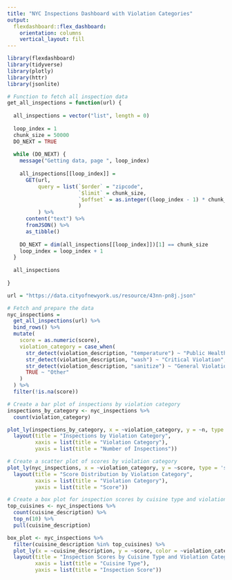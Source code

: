 ```yaml
---
title: "NYC Inspections Dashboard with Violation Categories"
output: 
  flexdashboard::flex_dashboard:
    orientation: columns
    vertical_layout: fill
---
```


```r
library(flexdashboard)
library(tidyverse)
library(plotly)
library(httr)
library(jsonlite)

# Function to fetch all inspection data
get_all_inspections = function(url) {
  
  all_inspections = vector("list", length = 0)
  
  loop_index = 1
  chunk_size = 50000
  DO_NEXT = TRUE
  
  while (DO_NEXT) {
    message("Getting data, page ", loop_index)
    
    all_inspections[[loop_index]] = 
      GET(url,
          query = list(`$order` = "zipcode",
                       `$limit` = chunk_size,
                       `$offset` = as.integer((loop_index - 1) * chunk_size)
                       )
          ) %>%
      content("text") %>%
      fromJSON() %>%
      as_tibble()
    
    DO_NEXT = dim(all_inspections[[loop_index]])[1] == chunk_size
    loop_index = loop_index + 1
  }
  
  all_inspections
  
}

url = "https://data.cityofnewyork.us/resource/43nn-pn8j.json"

# Fetch and prepare the data
nyc_inspections = 
  get_all_inspections(url) %>%
  bind_rows() %>%
  mutate(
    score = as.numeric(score),
    violation_category = case_when(
      str_detect(violation_description, "temperature") ~ "Public Health Hazard",
      str_detect(violation_description, "wash") ~ "Critical Violation",
      str_detect(violation_description, "sanitize") ~ "General Violation",
      TRUE ~ "Other"
    )
  ) %>%
  filter(!is.na(score))
```

```r
# Create a bar plot of inspections by violation category
inspections_by_category <- nyc_inspections %>%
  count(violation_category)

plot_ly(inspections_by_category, x = ~violation_category, y = ~n, type = 'bar') %>%
  layout(title = "Inspections by Violation Category",
         xaxis = list(title = "Violation Category"),
         yaxis = list(title = "Number of Inspections"))
```

```r
# Create a scatter plot of scores by violation category
plot_ly(nyc_inspections, x = ~violation_category, y = ~score, type = 'scatter', mode = 'markers') %>%
  layout(title = "Score Distribution by Violation Category",
         xaxis = list(title = "Violation Category"),
         yaxis = list(title = "Score"))
```

```r
# Create a box plot for inspection scores by cuisine type and violation category
top_cuisines <- nyc_inspections %>%
  count(cuisine_description) %>%
  top_n(10) %>%
  pull(cuisine_description)

box_plot <- nyc_inspections %>%
  filter(cuisine_description %in% top_cuisines) %>%
  plot_ly(x = ~cuisine_description, y = ~score, color = ~violation_category, type = "box") %>%
  layout(title = "Inspection Scores by Cuisine Type and Violation Category",
         xaxis = list(title = "Cuisine Type"),
         yaxis = list(title = "Inspection Score"))
```

